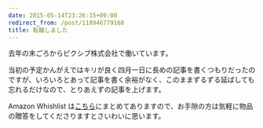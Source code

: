 ```yaml
---
date: 2015-05-14T23:26:15+09:00
redirect_from: /post/118946779168
title: 転職しました
---
```


去年の末ごろからピクシブ株式会社で働いています。

当初の予定かんがえではキリが良く四月一日に長めの記事を書くつもりだったのですが、いろいろとあって記事を書く余裕がなく、このままずるずる延ばしても忘れるだけなので、とりあえずの記事を上げます。

Amazon Whishlist は[こちら](https://www.amazon.co.jp/registry/wishlist/14KAT3ETAIW29)にまとめてありますので、お手隙の方は気軽に物品の贈答をしてくださりますとさいわいに思います。

